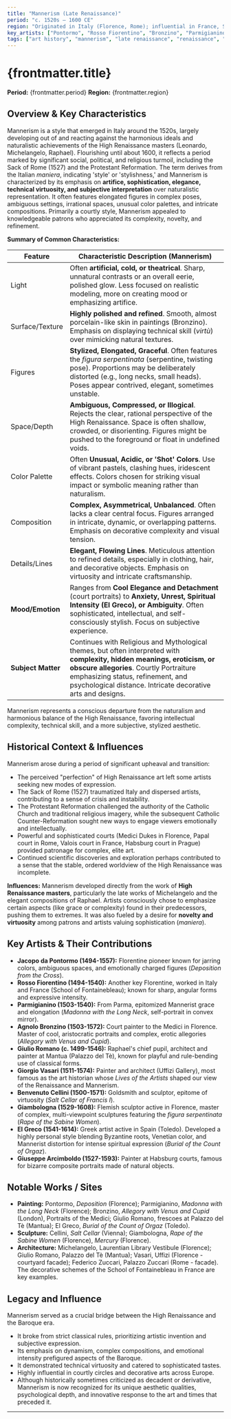 ```yaml
---
title: "Mannerism (Late Renaissance)"
period: "c. 1520s – 1600 CE"
region: "Originated in Italy (Florence, Rome); influential in France, Spain, Central Europe"
key_artists: ["Pontormo", "Rosso Fiorentino", "Bronzino", "Parmigianino", "Giulio Romano", "Vasari", "Cellini", "Giambologna", "El Greco"]
tags: ["art history", "mannerism", "late renaissance", "renaissance", "16th century", "italy", "europe", "painting", "sculpture", "artificiality", "elegance", "stylization", "figura serpentinata"]
---
```


# {frontmatter.title}

**Period:** {frontmatter.period}
**Region:** {frontmatter.region}

## Overview & Key Characteristics

Mannerism is a style that emerged in Italy around the 1520s, largely developing out of and reacting against the harmonious ideals and naturalistic achievements of the High Renaissance masters (Leonardo, Michelangelo, Raphael). Flourishing until about 1600, it reflects a period marked by significant social, political, and religious turmoil, including the Sack of Rome (1527) and the Protestant Reformation. The term derives from the Italian *maniera*, indicating 'style' or 'stylishness,' and Mannerism is characterized by its emphasis on **artifice, sophistication, elegance, technical virtuosity, and subjective interpretation** over naturalistic representation. It often features elongated figures in complex poses, ambiguous settings, irrational spaces, unusual color palettes, and intricate compositions. Primarily a courtly style, Mannerism appealed to knowledgeable patrons who appreciated its complexity, novelty, and refinement.

**Summary of Common Characteristics:**

| Feature         | Characteristic Description (Mannerism)                                                              |
|-----------------|-----------------------------------------------------------------------------------------------------|
| Light           | Often **artificial, cold, or theatrical**. Sharp, unnatural contrasts or an overall eerie, polished glow. Less focused on realistic modeling, more on creating mood or emphasizing artifice. |
| Surface/Texture | **Highly polished and refined**. Smooth, almost porcelain-like skin in paintings (Bronzino). Emphasis on displaying technical skill (*virtù*) over mimicking natural textures. |
| Figures         | **Stylized, Elongated, Graceful**. Often features the *figura serpentinata* (serpentine, twisting pose). Proportions may be deliberately distorted (e.g., long necks, small heads). Poses appear contrived, elegant, sometimes unstable. |
| Space/Depth     | **Ambiguous, Compressed, or Illogical**. Rejects the clear, rational perspective of the High Renaissance. Space is often shallow, crowded, or disorienting. Figures might be pushed to the foreground or float in undefined voids. |
| Color Palette   | Often **Unusual, Acidic, or 'Shot' Colors**. Use of vibrant pastels, clashing hues, iridescent effects. Colors chosen for striking visual impact or symbolic meaning rather than naturalism. |
| Composition     | **Complex, Asymmetrical, Unbalanced**. Often lacks a clear central focus. Figures arranged in intricate, dynamic, or overlapping patterns. Emphasis on decorative complexity and visual tension. |
| Details/Lines   | **Elegant, Flowing Lines**. Meticulous attention to refined details, especially in clothing, hair, and decorative objects. Emphasis on virtuosity and intricate craftsmanship. |
| **Mood/Emotion**| Ranges from **Cool Elegance and Detachment** (court portraits) to **Anxiety, Unrest, Spiritual Intensity (El Greco), or Ambiguity**. Often sophisticated, intellectual, and self-consciously stylish. Focus on subjective experience. |
| **Subject Matter**| Continues with Religious and Mythological themes, but often interpreted with **complexity, hidden meanings, eroticism, or obscure allegories**. Courtly Portraiture emphasizing status, refinement, and psychological distance. Intricate decorative arts and designs. |

Mannerism represents a conscious departure from the naturalism and harmonious balance of the High Renaissance, favoring intellectual complexity, technical skill, and a more subjective, stylized aesthetic.

## Historical Context & Influences

Mannerism arose during a period of significant upheaval and transition:
* The perceived "perfection" of High Renaissance art left some artists seeking new modes of expression.
* The Sack of Rome (1527) traumatized Italy and dispersed artists, contributing to a sense of crisis and instability.
* The Protestant Reformation challenged the authority of the Catholic Church and traditional religious imagery, while the subsequent Catholic Counter-Reformation sought new ways to engage viewers emotionally and intellectually.
* Powerful and sophisticated courts (Medici Dukes in Florence, Papal court in Rome, Valois court in France, Habsburg court in Prague) provided patronage for complex, elite art.
* Continued scientific discoveries and exploration perhaps contributed to a sense that the stable, ordered worldview of the High Renaissance was incomplete.

**Influences:** Mannerism developed directly from the work of **High Renaissance masters**, particularly the late works of Michelangelo and the elegant compositions of Raphael. Artists consciously chose to emphasize certain aspects (like grace or complexity) found in their predecessors, pushing them to extremes. It was also fueled by a desire for **novelty and virtuosity** among patrons and artists valuing sophistication (*maniera*).

## Key Artists & Their Contributions

* **Jacopo da Pontormo (1494-1557):** Florentine pioneer known for jarring colors, ambiguous spaces, and emotionally charged figures (*Deposition from the Cross*).
* **Rosso Fiorentino (1494-1540):** Another key Florentine, worked in Italy and France (School of Fontainebleau); known for sharp, angular forms and expressive intensity.
* **Parmigianino (1503-1540):** From Parma, epitomized Mannerist grace and elongation (*Madonna with the Long Neck*, self-portrait in convex mirror).
* **Agnolo Bronzino (1503-1572):** Court painter to the Medici in Florence. Master of cool, aristocratic portraits and complex, erotic allegories (*Allegory with Venus and Cupid*).
* **Giulio Romano (c. 1499-1546):** Raphael's chief pupil, architect and painter at Mantua (Palazzo del Tè), known for playful and rule-bending use of classical forms.
* **Giorgio Vasari (1511-1574):** Painter and architect (Uffizi Gallery), most famous as the art historian whose *Lives of the Artists* shaped our view of the Renaissance and Mannerism.
* **Benvenuto Cellini (1500-1571):** Goldsmith and sculptor, epitome of virtuosity (*Salt Cellar of Francis I*).
* **Giambologna (1529-1608):** Flemish sculptor active in Florence, master of complex, multi-viewpoint sculptures featuring the *figura serpentinata* (*Rape of the Sabine Women*).
* **El Greco (1541-1614):** Greek artist active in Spain (Toledo). Developed a highly personal style blending Byzantine roots, Venetian color, and Mannerist distortion for intense spiritual expression (*Burial of the Count of Orgaz*).
* **Giuseppe Arcimboldo (1527-1593):** Painter at Habsburg courts, famous for bizarre composite portraits made of natural objects.

## Notable Works / Sites

* **Painting:** Pontormo, *Deposition* (Florence); Parmigianino, *Madonna with the Long Neck* (Florence); Bronzino, *Allegory with Venus and Cupid* (London), Portraits of the Medici; Giulio Romano, frescoes at Palazzo del Tè (Mantua); El Greco, *Burial of the Count of Orgaz* (Toledo).
* **Sculpture:** Cellini, *Salt Cellar* (Vienna); Giambologna, *Rape of the Sabine Women* (Florence), *Mercury* (Florence).
* **Architecture:** Michelangelo, Laurentian Library Vestibule (Florence); Giulio Romano, Palazzo del Tè (Mantua); Vasari, Uffizi (Florence - courtyard facade); Federico Zuccari, Palazzo Zuccari (Rome - facade). The decorative schemes of the School of Fontainebleau in France are key examples.

## Legacy and Influence

Mannerism served as a crucial bridge between the High Renaissance and the Baroque era.
* It broke from strict classical rules, prioritizing artistic invention and subjective expression.
* Its emphasis on dynamism, complex compositions, and emotional intensity prefigured aspects of the Baroque.
* It demonstrated technical virtuosity and catered to sophisticated tastes.
* Highly influential in courtly circles and decorative arts across Europe.
* Although historically sometimes criticized as decadent or derivative, Mannerism is now recognized for its unique aesthetic qualities, psychological depth, and innovative response to the art and times that preceded it.

---